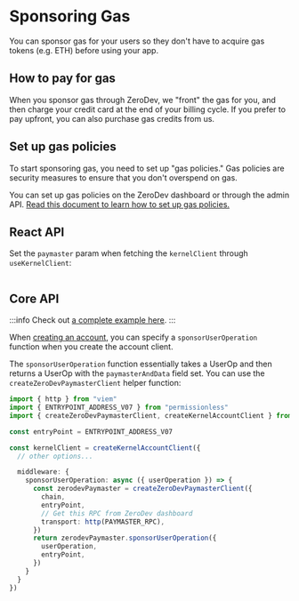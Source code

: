 # Sponsoring Gas

You can sponsor gas for your users so they don't have to acquire gas tokens (e.g. ETH) before using your app.

## How to pay for gas

When you sponsor gas through ZeroDev, we "front" the gas for you, and then charge your credit card at the end of your billing cycle.  If you prefer to pay upfront, you can also purchase gas credits from us.

## Set up gas policies

To start sponsoring gas, you need to set up "gas policies."  Gas policies are security measures to ensure that you don't overspend on gas.

You can set up gas policies on the ZeroDev dashboard or through the admin API.  [Read this document to learn how to set up gas policies.](/meta-infra/gas-policies)

## React API

Set the `paymaster` param when fetching the `kernelClient` through `useKernelClient`:

```ts
```

## Core API

:::info
Check out [a complete example here](https://github.com/zerodevapp/zerodev-examples/blob/main/create-account/main.ts).
:::

When [creating an account](/smart-wallet/creating-wallets), you can specify a `sponsorUserOperation` function when you create the account client.

The `sponsorUserOperation` function essentially takes a UserOp and then returns a UserOp with the `paymasterAndData` field set.  You can use the `createZeroDevPaymasterClient` helper function:

```typescript
import { http } from "viem"
import { ENTRYPOINT_ADDRESS_V07 } from "permissionless"
import { createZeroDevPaymasterClient, createKernelAccountClient } from "@zerodev/sdk"

const entryPoint = ENTRYPOINT_ADDRESS_V07

const kernelClient = createKernelAccountClient({
  // other options...

  middleware: {
    sponsorUserOperation: async ({ userOperation }) => {
      const zerodevPaymaster = createZeroDevPaymasterClient({
        chain,
        entryPoint,
        // Get this RPC from ZeroDev dashboard
        transport: http(PAYMASTER_RPC),
      })
      return zerodevPaymaster.sponsorUserOperation({
        userOperation,
        entryPoint,
      })
    }
  }
})
```
